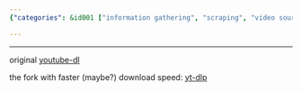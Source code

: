 ```yaml
---
{"categories": &id001 ["information gathering", "scraping", "video sources", "youtube"], "category": "Video Downloaders", "date": "2022-08-07 18:32:21", "description": "This article compares two popular YouTube video download tools, 'youtube-dl' and its updated fork 'yt-dlp.' The original tool, 'youtube-dl,' is compared to its improved version in terms of speed. The article highlights the differences between these two tools and provides information on which one might be more suitable for users depending on their needs.", "tags": *id001, "title": "youtube download and its fork"}

---
```


------

original [youtube-dl](https://github.com/ytdl-org/youtube-dl)

the fork with faster (maybe?) download speed: [yt-dlp](https://github.com/yt-dlp/yt-dlp)

